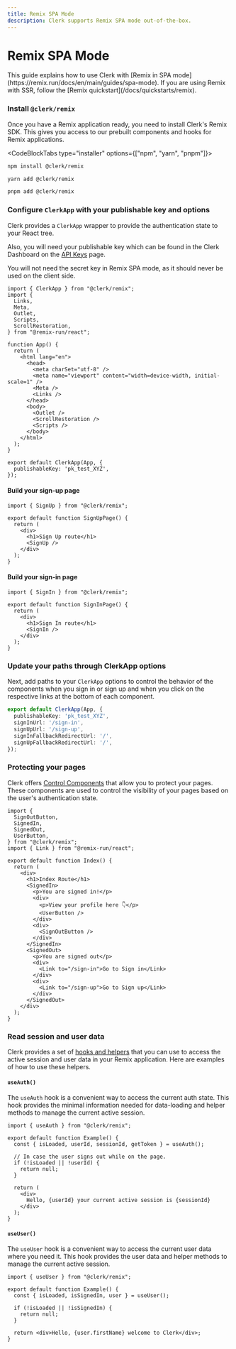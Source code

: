 ```yaml
---
title: Remix SPA Mode
description: Clerk supports Remix SPA mode out-of-the-box.
---
```


# Remix SPA Mode

<Callout type="info">
This guide explains how to use Clerk with [Remix in SPA mode](https://remix.run/docs/en/main/guides/spa-mode). 
If you are using Remix with SSR, follow the [Remix quickstart](/docs/quickstarts/remix).
</Callout>

<Steps>

### Install `@clerk/remix`

Once you have a Remix application ready, you need to install Clerk's Remix SDK. This gives you access to our prebuilt components and hooks for Remix applications.

<CodeBlockTabs type="installer" options={["npm", "yarn", "pnpm"]}>
  ```bash filename="terminal"
  npm install @clerk/remix
  ```

  ```bash filename="terminal"
  yarn add @clerk/remix
  ```

  ```bash filename="terminal"
  pnpm add @clerk/remix
  ```
</CodeBlockTabs>

### Configure `ClerkApp` with your publishable key and options

Clerk provides a `ClerkApp` wrapper to provide the authentication state to your React tree.

Also, you will need your publishable key which can be found in the Clerk Dashboard on the [API Keys](https://dashboard.clerk.com/last-active?path=api-keys) page.

<Callout type="warning">
You will not need the secret key in Remix SPA mode, as it should never be used on the client side.
</Callout>

```tsx {{ filename: 'app/root.tsx' }}
import { ClerkApp } from "@clerk/remix";
import {
  Links,
  Meta,
  Outlet,
  Scripts,
  ScrollRestoration,
} from "@remix-run/react";

function App() {
  return (
    <html lang="en">
      <head>
        <meta charSet="utf-8" />
        <meta name="viewport" content="width=device-width, initial-scale=1" />
        <Meta />
        <Links />
      </head>
      <body>
        <Outlet />
        <ScrollRestoration />
        <Scripts />
      </body>
    </html>
  );
}

export default ClerkApp(App, {
  publishableKey: 'pk_test_XYZ',
});
```

#### Build your sign-up page

```tsx filename="app/routes/sign-up.$.tsx"
import { SignUp } from "@clerk/remix";

export default function SignUpPage() {
  return (
    <div>
      <h1>Sign Up route</h1>
      <SignUp />
    </div>
  );
}
```

#### Build your sign-in page

```tsx filename="app/routes/sign-in.$.tsx"
import { SignIn } from "@clerk/remix";

export default function SignInPage() {
  return (
    <div>
      <h1>Sign In route</h1>
      <SignIn />
    </div>
  );
}
```

### Update your paths through ClerkApp options

Next, add paths to your `ClerkApp` options to control the behavior of the components when you sign in or sign up and when you click on the respective links at the bottom of each component.

```ts {{ filename: 'app/root.tsx' }}
export default ClerkApp(App, {
  publishableKey: 'pk_test_XYZ',
  signInUrl: '/sign-in',
  signUpUrl: '/sign-up',
  signInFallbackRedirectUrl: '/',
  signUpFallbackRedirectUrl: '/',
});
```

### Protecting your pages

Clerk offers [Control Components](/docs/components/overview) that allow you to protect your pages. These components are used to control the visibility of your pages based on the user's authentication state.

```tsx filename="routes/_index.tsx"
import {
  SignOutButton,
  SignedIn,
  SignedOut,
  UserButton,
} from "@clerk/remix";
import { Link } from "@remix-run/react";

export default function Index() {
  return (
    <div>
      <h1>Index Route</h1>
      <SignedIn>
        <p>You are signed in!</p>
        <div>
          <p>View your profile here 👇</p>
          <UserButton />
        </div>
        <div>
          <SignOutButton />
        </div>
      </SignedIn>
      <SignedOut>
        <p>You are signed out</p>
        <div>
          <Link to="/sign-in">Go to Sign in</Link>
        </div>
        <div>
          <Link to="/sign-up">Go to Sign up</Link>
        </div>
      </SignedOut>
    </div>
  );
}
```

### Read session and user data

Clerk provides a set of [hooks and helpers](/docs/references/react/use-user) that you can use to access the active session and user data in your Remix application. Here are examples of how to use these helpers.

#### `useAuth()`

The `useAuth` hook is a convenient way to access the current auth state. This hook provides the minimal information needed for data-loading and helper methods to manage the current active session.

```tsx filename="routes/example.tsx"
import { useAuth } from "@clerk/remix";

export default function Example() {
  const { isLoaded, userId, sessionId, getToken } = useAuth();

  // In case the user signs out while on the page.
  if (!isLoaded || !userId) {
    return null;
  }

  return (
    <div>
      Hello, {userId} your current active session is {sessionId}
    </div>
  );
}
```

#### `useUser()`

The `useUser` hook is a convenient way to access the current user data where you need it. This hook provides the user data and helper methods to manage the current active session.

```tsx filename="routes/example.tsx"
import { useUser } from "@clerk/remix";

export default function Example() {
  const { isLoaded, isSignedIn, user } = useUser();

  if (!isLoaded || !isSignedIn) {
    return null;
  }

  return <div>Hello, {user.firstName} welcome to Clerk</div>;
}
```

</Steps>